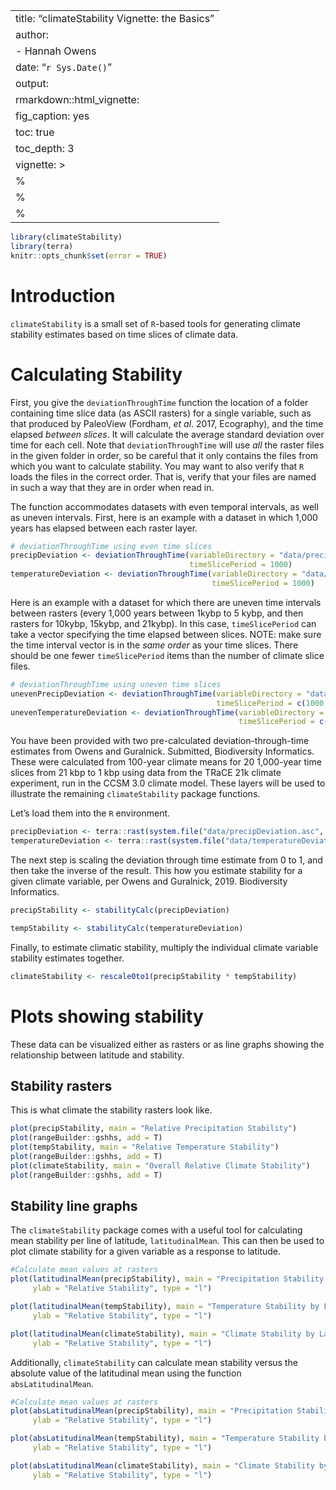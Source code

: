 
---
title: "climateStability Vignette: the Basics"
author:
- Hannah Owens
date: "`r Sys.Date()`"
output:
  rmarkdown::html_vignette:
    fig_caption: yes
    toc: true
    toc_depth: 3
vignette: >
  %\VignetteIndexEntry{How to use climateStability}
  %\VignetteEngine{knitr::rmarkdown}
  %\VignetteEncoding{UTF-8}
---

```r
library(climateStability)
library(terra)
knitr::opts_chunk$set(error = TRUE)
```

# Introduction 

`climateStability` is a small set of `R`-based tools for generating climate stability estimates based on time slices of climate data.

# Calculating Stability
First, you give the `deviationThroughTime` function the location of a folder containing time slice data (as ASCII rasters) for a single variable, such as that produced by PaleoView (Fordham, *et al*. 2017, Ecography), and the time elapsed *between slices*. It will calculate the average standard deviation over time for each cell. Note that `deviationThroughTime` will use *all* the raster files in the given folder in order, so be careful that it only contains the files from which you want to calculate stability. You may want to also verify that `R` loads the files in the correct order. That is, verify that your files are named in such a way that they are in order when read in.

The function accommodates datasets with even temporal intervals, as well as uneven intervals. First, here is an example with a dataset in which 1,000 years has elapsed between each raster layer.

```r
# deviationThroughTime using even time slices
precipDeviation <- deviationThroughTime(variableDirectory = "data/precipfiles/",
                                        timeSlicePeriod = 1000)
temperatureDeviation <- deviationThroughTime(variableDirectory = "data/tempfiles/",
                                             timeSlicePeriod = 1000)
```

Here is an example with a dataset for which there are uneven time intervals between rasters (every 1,000 years between 1kybp to 5 kybp, and then rasters for 10kybp, 15kybp, and 21kybp). In this case, `timeSlicePeriod` can take a vector specifying the time elapsed between slices. NOTE: make sure the time interval vector is in the *same order* as your time slices. There should be one fewer `timeSlicePeriod` items than the number of climate slice files.

```r
# deviationThroughTime using uneven time slices
unevenPrecipDeviation <- deviationThroughTime(variableDirectory = "data/precipfilesUneven/", 
                                              timeSlicePeriod = c(1000, 1000, 1000, 1000, 5000, 5000, 6000))
unevenTemperatureDeviation <- deviationThroughTime(variableDirectory = "data/tempfilesUneven/",
                                                   timeSlicePeriod = c(1000, 1000, 1000, 1000, 5000, 5000, 6000))
```

You have been provided with two pre-calculated deviation-through-time estimates from Owens and Guralnick. Submitted, Biodiversity Informatics. These were calculated from 100-year climate means for 20 1,000-year time slices from 21 kbp to 1 kbp using data from the TRaCE 21k climate experiment, run in the CCSM 3.0 climate model. These layers will be used to illustrate the remaining `climateStability` package functions.

Let's load them into the `R` environment.

```r
precipDeviation <- terra::rast(system.file("data/precipDeviation.asc", package = "climateStability"))
temperatureDeviation <- terra::rast(system.file("data/temperatureDeviation.asc", package = "climateStability"))
```

The next step is scaling the deviation through time estimate from 0 to 1, and then take the inverse of the result. This how you estimate stability for a given climate variable, per Owens and Guralnick, 2019. Biodiversity Informatics.

```r
precipStability <- stabilityCalc(precipDeviation)

tempStability <- stabilityCalc(temperatureDeviation)
```

Finally, to estimate climatic stability, multiply the individual climate variable stability estimates together.

```r
climateStability <- rescale0to1(precipStability * tempStability)
```

# Plots showing stability

These data can be visualized either as rasters or as line graphs showing the relationship between latitude and stability.

## Stability rasters

This is what climate the stability rasters look like.

```r
plot(precipStability, main = "Relative Precipitation Stability")
plot(rangeBuilder::gshhs, add = T)
plot(tempStability, main = "Relative Temperature Stability")
plot(rangeBuilder::gshhs, add = T)
plot(climateStability, main = "Overall Relative Climate Stability")
plot(rangeBuilder::gshhs, add = T)
```


## Stability line graphs

The `climateStability` package comes with a useful tool for calculating mean stability per line of latitude, `latitudinalMean`. This can then be used to plot climate stability for a given variable as a response to latitude.

```r
#Calculate mean values at rasters
plot(latitudinalMean(precipStability), main = "Precipitation Stability by Latitude", 
     ylab = "Relative Stability", type = "l")

plot(latitudinalMean(tempStability), main = "Temperature Stability by Latitude", 
     ylab = "Relative Stability", type = "l")

plot(latitudinalMean(climateStability), main = "Climate Stability by Latitude", 
     ylab = "Relative Stability", type = "l")
```

Additionally, `climateStability` can calculate mean stability versus the absolute value of the latitudinal mean using the function `absLatitudinalMean`. 

```r
#Calculate mean values at rasters
plot(absLatitudinalMean(precipStability), main = "Precipitation Stability by Absolute Latitude", 
     ylab = "Relative Stability", type = "l")

plot(absLatitudinalMean(tempStability), main = "Temperature Stability by Absolute Latitude", 
     ylab = "Relative Stability", type = "l")

plot(absLatitudinalMean(climateStability), main = "Climate Stability by Absolute Latitude", 
     ylab = "Relative Stability", type = "l")
```
